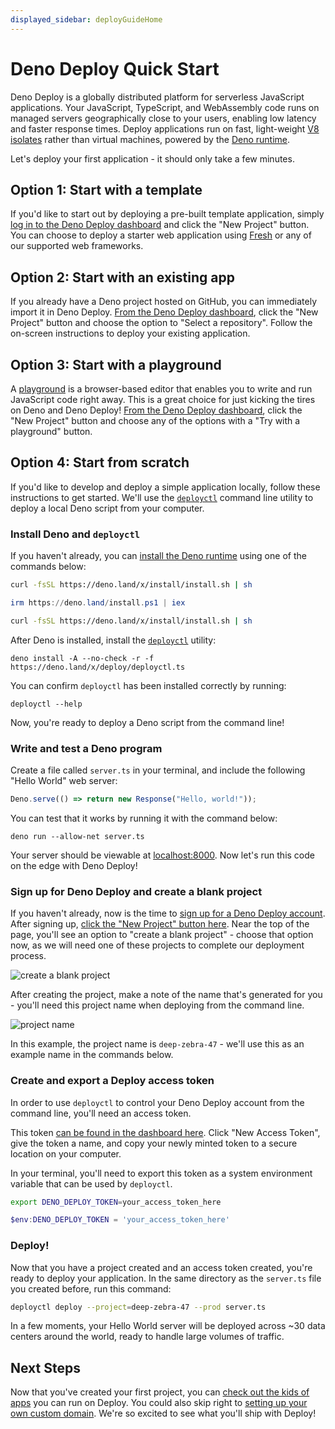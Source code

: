 ```yaml
---
displayed_sidebar: deployGuideHome
---
```


# Deno Deploy Quick Start

Deno Deploy is a globally distributed platform for serverless JavaScript
applications. Your JavaScript, TypeScript, and WebAssembly code runs on managed
servers geographically close to your users, enabling low latency and faster
response times. Deploy applications run on fast, light-weight
[V8 isolates](https://deno.com/blog/anatomy-isolate-cloud) rather than virtual
machines, powered by the [Deno runtime](/runtime/manual).

Let's deploy your first application - it should only take a few minutes.

## Option 1: Start with a template

If you'd like to start out by deploying a pre-built template application, simply
[log in to the Deno Deploy dashboard](https://dash.deno.com) and click the "New
Project" button. You can choose to deploy a starter web application using
[Fresh](https://fresh.deno.dev) or any of our supported web frameworks.

## Option 2: Start with an existing app

If you already have a Deno project hosted on GitHub, you can immediately import
it in Deno Deploy. [From the Deno Deploy dashboard](https://dash.deno.com),
click the "New Project" button and choose the option to "Select a repository".
Follow the on-screen instructions to deploy your existing application.

## Option 3: Start with a playground

A [playground](./playgrounds.md) is a browser-based editor that enables you to
write and run JavaScript code right away. This is a great choice for just
kicking the tires on Deno and Deno Deploy!
[From the Deno Deploy dashboard](https://dash.deno.com), click the "New Project"
button and choose any of the options with a "Try with a playground" button.

## Option 4: Start from scratch

If you'd like to develop and deploy a simple application locally, follow these
instructions to get started. We'll use the [`deployctl`](./deployctl.md) command
line utility to deploy a local Deno script from your computer.

### Install Deno and `deployctl`

If you haven't already, you can 
[install the Deno runtime](/runtime/manual/getting_started/installation) 
using one of the commands below:


<Tabs groupId="operating-systems">
  <TabItem value="mac" label="macOS" default>

```sh
curl -fsSL https://deno.land/x/install/install.sh | sh
```

</TabItem>
  <TabItem  value="windows" label="Windows">

```powershell
irm https://deno.land/install.ps1 | iex
```

</TabItem>
  <TabItem value="linux" label="Linux">

```sh
curl -fsSL https://deno.land/x/install/install.sh | sh
```

</TabItem>
</Tabs>

After Deno is installed, install the [`deployctl`](./deployctl.md) utility:

```
deno install -A --no-check -r -f https://deno.land/x/deploy/deployctl.ts
```

You can confirm `deployctl` has been installed correctly by running:

```
deployctl --help
```

Now, you're ready to deploy a Deno script from the command line!

### Write and test a Deno program

Create a file called `server.ts` in your terminal, and include the following
"Hello World" web server:

```ts title="server.ts"
Deno.serve(() => return new Response("Hello, world!"));
```

You can test that it works by running it with the command below:

```
deno run --allow-net server.ts
```

Your server should be viewable at [localhost:8000](http://localhost:8000). 
Now let's run this code on the edge with Deno Deploy!

### Sign up for Deno Deploy and create a blank project

If you haven't already, now is the time to 
[sign up for a Deno Deploy account](https://dash.deno.com). After signing up,
[click the "New Project" button here](https://dash.deno.com). Near the top of
the page, you'll see an option to "create a blank project" - choose that option
now, as we will need one of these projects to complete our deployment process.

![create a blank project](../docs-images/blank_project.png)

After creating the project, make a note of the name that's generated for you - 
you'll need this project name when deploying from the command line.

![project name](../docs-images/project_name.png)

In this example, the project name is `deep-zebra-47` - we'll use this as an
example name in the commands below.

### Create and export a Deploy access token

In order to use `deployctl` to control your Deno Deploy account from the 
command line, you'll need an access token.

This token 
[can be found in the dashboard here](https://dash.deno.com/account#access-tokens).
Click "New Access Token", give the token a name, and copy your newly minted token
to a secure location on your computer.

In your terminal, you'll need to export this token as a system environment
variable that can be used by `deployctl`. 

<Tabs groupId="shells">
<TabItem value="bash" label="macOS / Linux" default>

```sh
export DENO_DEPLOY_TOKEN=your_access_token_here
```

</TabItem>

<TabItem  value="powershell" label=" Windows (PowerShell)">

```powershell
$env:DENO_DEPLOY_TOKEN = 'your_access_token_here'
```

</TabItem>
</Tabs>

### Deploy!

Now that you have a project created and an access token created, you're ready
to deploy your application. In the same directory as the `server.ts` file you
created before, run this command:

```sh
deployctl deploy --project=deep-zebra-47 --prod server.ts
```

In a few moments, your Hello World server will be deployed across ~30 data 
centers around the world, ready to handle large volumes of traffic.

## Next Steps

Now that you've created your first project, you can 
[check out the kids of apps](./use-cases.md) you can run on Deploy. You could 
also skip right to [setting up your own custom domain](./custom-domains.md).
We're so excited to see what you'll ship with Deploy!
